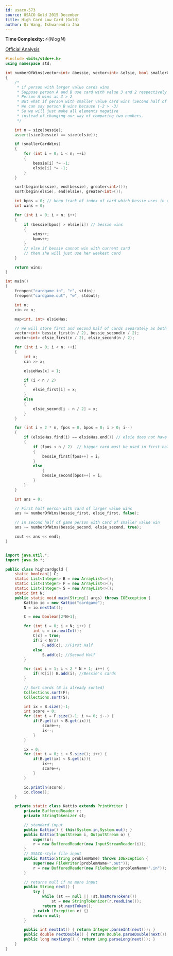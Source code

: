 ```yaml
---
id: usaco-573
source: USACO Gold 2015 December
title: High Card Low Card (Gold)
author: Qi Wang, Ishwarendra Jha
---
```


**Time Complexity:** $\mathcal{O}(N\log{N})$

[Official Analysis](http://www.usaco.org/current/data/sol_cardgame_gold_dec15.html)

<LanguageSection>

<CPPSection>

```cpp
#include <bits/stdc++.h>
using namespace std;

int numberOfWins(vector<int> &bessie, vector<int> &elsie, bool smallerCardWins)
{
	/*
	 * if person with larger value cards wins
	 * Suppose person A and B use card with value 3 and 2 respectively
	 * Person A wins as 3 > 2
	 * But what if person with smaller value card wins (Second half of game)
	 * We can say person B wins because (-2 > -3)
	 * So we will just make all elements negative
	 * instead of changing our way of comparing two numbers.
	 */

	int n = size(bessie);
	assert(size(bessie) == size(elsie));

	if (smallerCardWins)
	{
		for (int i = 0; i < n; ++i)
		{
			bessie[i] *= -1;
			elsie[i] *= -1;
		}
	}

	sort(begin(bessie), end(bessie), greater<int>());
	sort(begin(elsie), end(elsie), greater<int>());

	int bpos = 0; // keep track of index of card which bessie uses in current move
	int wins = 0;

	for (int i = 0; i < n; i++)
	{
		if (bessie[bpos] > elsie[i]) // bessie wins
		{
			wins++;
			bpos++;
		}
		// else if bessie cannot win with current card 
		// then she will just use her weakest card 
	}

	return wins;
}

int main()
{
	freopen("cardgame.in", "r", stdin);
	freopen("cardgame.out", "w", stdout);

	int n;
	cin >> n;

	map<int, int> elsieHas;

	// We will store first and second half of cards separately as both rounds are independent of each other
	vector<int> bessie_first(n / 2), bessie_second(n / 2);
	vector<int> elsie_first(n / 2), elsie_second(n / 2);

	for (int i = 0; i < n; ++i)
	{
		int x;
		cin >> x;

		elsieHas[x] = 1;

		if (i < n / 2) 
		{
			elsie_first[i] = x;
		}
		else
		{
			elsie_second[i - n / 2] = x;
		}
	}

	for (int i = 2 * n, fpos = 0, bpos = 0; i > 0; i--)
	{
		if (elsieHas.find(i) == elsieHas.end()) // elsie does not have this card
		{
			if (fpos < n / 2)  // bigger card must be used in first half
			{
				bessie_first[fpos++] = i;
			}
			else
		        {
				bessie_second[bpos++] = i;
			}
		}
	}

	int ans = 0;

	// First half person with card of larger value wins
	ans += numberOfWins(bessie_first, elsie_first, false);

	// In second half of game person with card of smaller value win
	ans += numberOfWins(bessie_second, elsie_second, true);

	cout << ans << endl; 
}
```

</CPPSection>

<JavaSection>

```java

import java.util.*;
import java.io.*;

public class highcardgold {
	static boolean[] C;
	static List<Integer> B = new ArrayList<>();
	static List<Integer> F = new ArrayList<>();
	static List<Integer> S = new ArrayList<>();
	static int N;
	public static void main(String[] args) throws IOException {
		Kattio io = new Kattio("cardgame");
		N = io.nextInt();

		C = new boolean[2*N+1];

		for (int i = 0; i < N; i++) {
			int c = io.nextInt();
			C[c] = true;
			if(i < N/2)
				F.add(c); //First Half
			else
				S.add(c); //Second Half
		}

		for (int i = 1; i < 2 * N + 1; i++) {
			if(!C[i]) B.add(i); //Bessie's cards
		}

		// Sort cards (B is already sorted)
		Collections.sort(F);
		Collections.sort(S);

		int ix = B.size()-1;
		int score = 0;
		for (int i = F.size()-1; i >= 0; i--) {
			if(F.get(i) < B.get(ix)){
				score++;
				ix--;
			}
		}

		ix = 0;
		for (int i = 0; i < S.size(); i++) {
			if(B.get(ix) < S.get(i)){
				ix++;
				score++;
			}
		}

		io.println(score);
		io.close();
	}

	private static class Kattio extends PrintWriter {
		private BufferedReader r;
		private StringTokenizer st;

		// standard input
		public Kattio() { this(System.in,System.out); }
		public Kattio(InputStream i, OutputStream o) {
			super(o);
			r = new BufferedReader(new InputStreamReader(i));
		}
		// USACO-style file input
		public Kattio(String problemName) throws IOException {
			super(new FileWriter(problemName+".out"));
			r = new BufferedReader(new FileReader(problemName+".in"));
		}

		// returns null if no more input
		public String next() {
			try {
				while (st == null || !st.hasMoreTokens())
					st = new StringTokenizer(r.readLine());
				return st.nextToken();
			} catch (Exception e) {}
			return null;
		}

		public int nextInt() { return Integer.parseInt(next()); }
		public double nextDouble() { return Double.parseDouble(next()); }
		public long nextLong() { return Long.parseLong(next()); }
	}
}

```

</JavaSection>

</LanguageSection>
